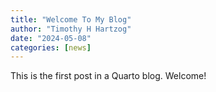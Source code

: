 ```yaml
---
title: "Welcome To My Blog"
author: "Timothy H Hartzog"
date: "2024-05-08"
categories: [news]
---
```


This is the first post in a Quarto blog. Welcome!
